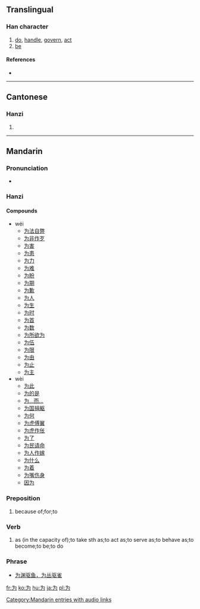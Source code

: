 {{also|爲}}<!-- may be replaced by zh-forms -->
==Translingual==
{{stroke order|type=animate}}

===Han character===
{{Han char|rn=3|rad=丶|as=03|sn=4|four=|canj=戈大尸戈 (IKSI)}}

# [[do]], [[handle]], [[govern]], [[act]]
# [[be]]

====References====
* {{Han ref|kx=0080.191|hdz=10044.020|uh=4E3A|ud=20026}}

----

==Cantonese==

===Hanzi===
{{yue-hanzi|jyut=|y=wai4, wai6|tra=爲}}

# {{defn|Cantonese|sort=丶03}}

----

==Mandarin==

===Pronunciation===
* {{audio|zh-wèi.ogg|audio}}

===Hanzi===
{{cmn-hanzi|tra=爲|pin=[[wéi]] ([[wei2]]), [[wèi]] ([[wei4]])|wg=wei<sup>2</sup>, wei<sup>4</sup>}}

====Compounds====
* wéi
** [[为法自弊]]
** [[为非作歹]]
** [[为害]]
** [[为患]]
** [[为力]]
** [[为难]]
** [[为盼]]
** [[为期]]
** [[为歉]]
** [[为人]]
** [[为生]]
** [[为时]]
** [[为首]]
** [[为数]]
** [[为所欲为]]
** [[为伍]]
** [[为限]]
** [[为由]]
** [[为止]]
** [[为主]]
* wèi
** [[为此]]
** [[为的是]]
** [[为…而…]]
** [[为国捐躯]]
** [[为何]]
** [[为虎傅翼]]
** [[为虎作伥]]
** [[为了]]
** [[为民请命]]
** [[为人作嫁]]
** [[为什么]]
** [[为着]]
** [[为嘴伤身]]
** [[因为]]

===Preposition===
{{cmn-prep|s|pin=wèi|pint=wei4|tra=為|rs=丶03}}

#because of;for;to

===Verb===
{{cmn-verb|s|pin=wéi|pint=wei2|tra=為|rs=丶03}}

#as (in the capacity of);to take sth as;to act as;to serve as;to behave as;to become;to be;to do

===Phrase===
* [[为渊驱鱼，为丛驱雀]]


[[Category:Mandarin entries with audio links]]

[[fr:为]]
[[ko:为]]
[[hu:为]]
[[ja:为]]
[[pl:为]]